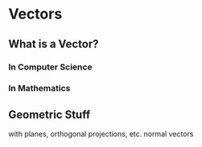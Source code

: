 # Vectors

## What is a Vector?

### In Computer Science

### In Mathematics

## Geometric Stuff

with planes, orthogonal projections, etc. normal vectors
